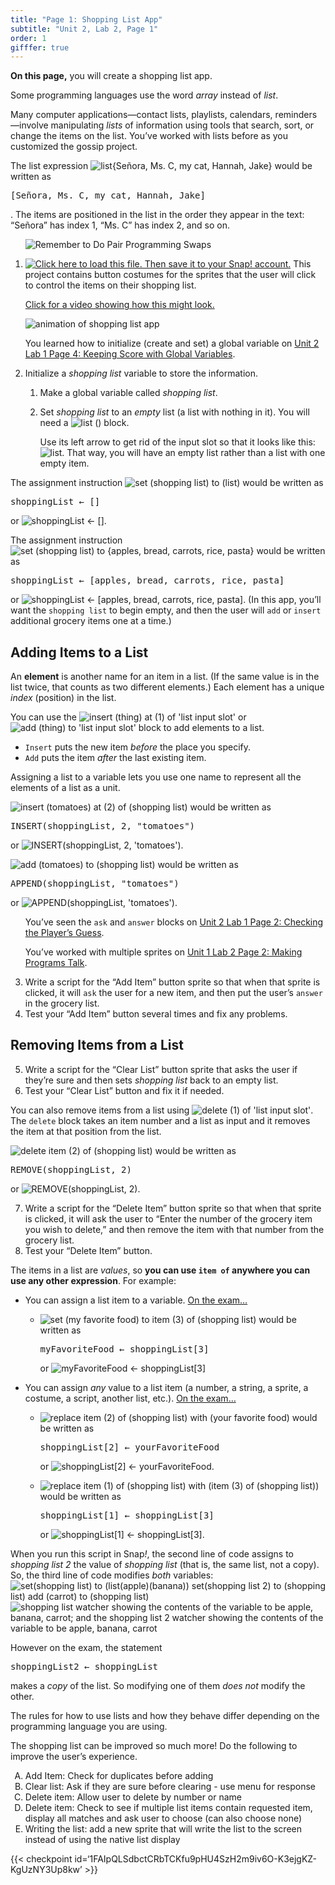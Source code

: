 ```yaml
---
title: "Page 1: Shopping List App"
subtitle: "Unit 2, Lab 2, Page 1"
order: 1
gifffer: true
---
```


::: learn

**On this page,** you will create a shopping list app.

:::

::: sidenoteBig
Some programming languages use the word <em>array</em> instead of <em>list</em>.
:::

Many computer applications---contact lists, playlists, calendars, reminders---involve manipulating <em>lists</em> of information using tools that search, sort, or change the items on the list. You've worked with lists before as you customized the gossip project.<br />

::: examFullWidth


::: pseudop
The list expression <img src="/img/1-introduction/list-from-who.png" title="list{Señora, Ms. C, my cat, Hannah, Jake}" alt="list{Señora, Ms. C, my cat, Hannah, Jake}" class="inline"/> would be written as

```{=html}
<pre class="inline">[Señora, Ms. C, my cat, Hannah, Jake]</pre>
```
. The items are positioned in the list in the order they appear in the text: "Señora" has index 1, "Ms. C" has index 2, and so on.
:::
:::

::: {#first .forYouToDo}

<ol>

<img src="/img/icons/pair-programming-swap-reminder.png" title="Remember to Do Pair Programming Swaps" alt="Remember to Do Pair Programming Swaps" class="float-end"/>

<li><a class="run" href="/prog/2-complexity/U2L2-ShoppingList.xml" target="_blank"><img src="/img/icons/load-save.png" title="Click here to load this file. Then save it to your Snap! account." alt="Click here to load this file. Then save it to your Snap! account." class="inline"/></a> This project contains button costumes for the sprites that the user will click to control the items on their shopping list.</li>

::: endnote
<a href="#hint-shopping-list-example" data-bs-toggle="collapse" title="Click for a video showing how the shopping list app might look.">Click for a video showing how this might look.</a>

::: {#hint-shopping-list-example .collapse}
<img alt="animation of shopping list app" class="ms-4" data-gifffer="/img/3-lists/shopping-list-project-v3.gif"/>
:::
:::

::: sidenoteBig
You learned how to initialize (create and set) a global variable on <a href="/unit-2/lab-1/4-keeping-score.html" title="Unit 2 Lab 1 Page 4: Keeping Score with Global Variables">Unit 2 Lab 1 Page 4: Keeping Score with Global Variables</a>.
:::

<li>



Initialize a <var>shopping list</var> variable to store the information.

<ol>

<li>Make a global variable called <var>shopping list</var>.</li>

<li>

Set <var>shopping list</var> to an <em>empty</em> list (a list with nothing in it). You will need a <img src="/img/blocks/list-full-size.png" title="list ()" alt="list ()" class="inline"/> block.

::: narrower
Use its left arrow to get rid of the input slot so that it looks like this: <img src="/img/blocks/empty-list-block.png" title="list" alt="list"/>. That way, you will have an empty list rather than a list with one empty item.
:::

</li>

</ol>

</li>

</ol>
:::

::: examFullWidth


::: pseudop
The assignment instruction <img src="/img/2-complexity/example-blank-list-assignment.png" title="set (shopping list) to (list)" alt="set (shopping list) to (list)" class="inline"/> would be written as

```{=html}
<pre class="inline">shoppingList &leftarrow; []</pre>
```
or <img src="/img/2-complexity/shoppinglist-empty-list-assignment-blocktran.png" title="shoppingList ← []" alt="shoppingList ← []"/>.
:::



::: pseudop
The assignment instruction <img src="/img/2-complexity/example-list-assignment.png" title="set (shopping list) to {apples, bread, carrots, rice, pasta}" alt="set (shopping list) to {apples, bread, carrots, rice, pasta}" class="inline"/> would be written as

```{=html}
<pre class="inline">shoppingList &leftarrow; [apples, bread, carrots, rice, pasta]</pre>
```
or <img src="/img/2-complexity/shoppinglist-full-list-assignment-blocktran.png" title="shoppingList ← [apples, bread, carrots, rice, pasta]" alt="shoppingList ← [apples, bread, carrots, rice, pasta]"/>. (In this app, you'll want the `shopping list` to begin empty, and then the user will `add` or `insert` additional grocery items one at a time.)
:::
:::

## Adding Items to a List



::: vocabBig


An **element** is another name for an item in a list. (If the same value is in the list twice, that counts as two different elements.) Each element has a unique <em>index</em> (position) in the list.
:::

You can use the <img src="/img/blocks/insert.png" title="insert (thing) at (1) of &apos;list input slot&apos;" alt="insert (thing) at (1) of &apos;list input slot&apos;" class="inline"/> or <img src="/img/blocks/add.png" title="add (thing) to &apos;list input slot&apos;" alt="add (thing) to &apos;list input slot&apos;" class="inline"/> block to add elements to a list.

<ul>

<li>`Insert` puts the new item <em>before</em> the place you specify.</li>

<li>`Add` puts the item <em>after</em> the last existing item.</li>

</ul>





Assigning a list to a variable lets you use one name to represent all the elements of a list as a unit.

::: examFullWidth


::: pseudop
<img src="/img/2-complexity/insert-tomatoes-at-2-of-shopping-list.png" title="insert (tomatoes) at (2) of (shopping list)" alt="insert (tomatoes) at (2) of (shopping list)" class="inline"/> would be written as

```{=html}
<pre class="inline">INSERT(shoppingList, 2, "tomatoes")</pre>
```
or <img src="/img/2-complexity/insert-blocktran.png" title="INSERT(shoppingList, 2, &apos;tomatoes&apos;)" alt="INSERT(shoppingList, 2, &apos;tomatoes&apos;)" class="inline"/>.
:::



::: pseudop
<img src="/img/2-complexity/add-tomatoes-to-shopping-list.png" title="add (tomatoes) to (shopping list)" alt="add (tomatoes) to (shopping list)" class="inline"/> would be written as

```{=html}
<pre class="inline">APPEND(shoppingList, "tomatoes")</pre>
```
or <img src="/img/2-complexity/add-blocktran.png" title="APPEND(shoppingList, &apos;tomatoes&apos;)" alt="APPEND(shoppingList, &apos;tomatoes&apos;)" class="inline"/>.
:::
:::

::: forYouToDo
<ol start="3">



::: sidenoteBig
You've seen the `ask` and `answer` blocks on <a href="/unit-2/lab-1/2-checking-player-guess.html" title="Unit 2 Lab 1 Page 2: Checking the Player's Guess">Unit 2 Lab 1 Page 2: Checking the Player's Guess</a>.

You've worked with multiple sprites on <a href="/unit-1/lab-2/2-gossip.html" title="Unit 1 Lab 2 Page 2: Making Programs Talk">Unit 1 Lab 2 Page 2: Making Programs Talk</a>.
:::

<li>Write a script for the "Add Item" button sprite so that when that sprite is clicked, it will `ask` the user for a new item, and then put the user's `answer` in the grocery list.</li>

<li>Test your "Add Item" button several times and fix any problems.</li>

</ol>
:::

## Removing Items from a List

::: forYouToDo
<ol start="5">

<li>Write a script for the "Clear List" button sprite that asks the user if they're sure and then sets <var>shopping list</var> back to an empty list.</li>

<li>Test your "Clear List" button and fix it if needed.</li>

</ol>
:::

You can also remove items from a list using <img src="/img/blocks/delete.png" title="delete (1) of &apos;list input slot&apos;" alt="delete (1) of &apos;list input slot&apos;" class="inline"/>. The `delete` block takes an item number and a list as input and it removes the item at that position from the list.

::: examFullWidth
::: pseudop


<img src="/img/2-complexity/delete-item-2-of-shopping-list.png" title="delete item (2) of (shopping list)" alt="delete item (2) of (shopping list)" class="inline"/> would be written as

```{=html}
<pre class="inline">REMOVE(shoppingList, 2)</pre>
```
or <img src="/img/2-complexity/remove-blocktran.png" title="REMOVE(shoppingList, 2)" alt="REMOVE(shoppingList, 2)" class="inline"/>.
:::
:::

::: forYouToDo
<ol start="7">

<li>Write a script for the "Delete Item" button sprite so that when that sprite is clicked, it will ask the user to "Enter the number of the grocery item you wish to delete," and then remove the item with that number from the grocery list.</li>

<li>Test your "Delete Item" button.</li>

</ol>
:::

::: examFullWidth
::: pseudop
The items in a list are <em>values</em>, so **you can use `item of` anywhere you can use any other expression**. For example:

<ul>



<li>

You can assign a list item to a variable. <a href="#hint-assigning-element-to-variable" data-bs-toggle="collapse" title="You can assign a list item to a variable. On the exam...">On the exam...</a>

::: {#hint-assigning-element-to-variable .collapse}
<ul>

<li>

<img src="/img/2-complexity/assigning-element-to-variable.png" title="set (my favorite food) to item (3) of (shopping list)" alt="set (my favorite food) to item (3) of (shopping list)" class="inline"/> would be written as

```{=html}
<pre class="inline">myFavoriteFood &leftarrow; shoppingList[3]</pre>
```
or <img src="/img/2-complexity/assigning-element-to-variable-blocktran.png" title="myFavoriteFood ← shoppingList[3]" alt="myFavoriteFood ← shoppingList[3]" class="inline"/>

</li>

</ul>
:::

</li>

<li>

You can assign <em>any</em> value to a list item (a number, a string, a sprite, a costume, a script, another list, etc.). <a href="#hint-assigning-anything-to-element" data-bs-toggle="collapse" title="You can assign <em>any</em> value to a list item (a number, a string, a sprite, a costume, a script, another list, etc.). On the exam...">On the exam...</a>

::: {#hint-assigning-anything-to-element .collapse}
<ul>

<li>

<img src="/img/2-complexity/assigning-variable-to-element.png" title="replace item (2) of (shopping list) with (your favorite food)" alt="replace item (2) of (shopping list) with (your favorite food)" class="inline"/> would be written as

```{=html}
<pre class="inline">shoppingList[2] &leftarrow; yourFavoriteFood</pre>
```
or <img src="/img/2-complexity/assigning-variable-to-element-blocktran.png" title="shoppingList[2] ← yourFavoriteFood" alt="shoppingList[2] ← yourFavoriteFood" class="inline"/>.

</li>

<li>

<img src="/img/2-complexity/assigning-element-to-element.png" title="replace item (1) of (shopping list) with (item (3) of (shopping list))" alt="replace item (1) of (shopping list) with (item (3) of (shopping list))" class="inline"/> would be written as

```{=html}
<pre class="inline">shoppingList[1] &leftarrow; shoppingList[3]</pre>
```
or <img src="/img/2-complexity/assigning-element-to-element-blocktran.png" title="shoppingList[1] ← shoppingList[3]" alt="shoppingList[1] ← shoppingList[3]" class="inline"/>.

</li>

</ul>
:::

</li>

</ul>
:::
:::

::: examFullWidth
When you run this script in Snap<em>!</em>, the second line of code assigns to <var>shopping list 2</var> the value of <var>shopping list</var> (that is, the same list, not a copy). So, the third line of code modifies <em>both</em> variables: <br /> <img src="/img/2-complexity/example-list-by-reference.png" title="set(shopping list) to (list(apple)(banana))
set(shopping list 2) to (shopping list)
add (carrot) to (shopping list)" alt="set(shopping list) to (list(apple)(banana))
set(shopping list 2) to (shopping list)
add (carrot) to (shopping list)" class="ms-4"/> <img src="/img/2-complexity/example-list-by-reference-stage.png" title="shopping list watcher showing the contents of the variable to be apple, banana, carrot; and the shopping list 2 watcher showing the contents of the variable to be apple, banana, carrot" alt="shopping list watcher showing the contents of the variable to be apple, banana, carrot; and the shopping list 2 watcher showing the contents of the variable to be apple, banana, carrot" class="ms-4"/><br />



::: pseudop
However on the exam, the statement

```{=html}
<pre class="inline">shoppingList2 &leftarrow; shoppingList</pre>
```
makes a <em>copy</em> of the list. So modifying one of them <em>does not</em> modify the other.
:::

The rules for how to use lists and how they behave differ depending on the programming language you are using.
:::

::: takeItFurther

The shopping list can be improved so much more! Do the following to improve the user's experience.

<ol type="A">
<li>Add Item: Check for duplicates before adding</li>
<li>Clear list: Ask if they are sure before clearing - use menu for response</li>
<li>Delete item: Allow user to delete by number or name</li>
<li>Delete item: Check to see if multiple list items contain requested item, display all matches and ask user to choose (can also choose none)</li>
<li>Writing the list: add a new sprite that will write the list to the screen instead of using the native list display</li>
</ol>

:::

{{< checkpoint id='1FAIpQLSdbctCRbTCKfu9pHU4SzH2m9iv6O-K3ejgKZ-KgUzNY3Up8kw' >}}